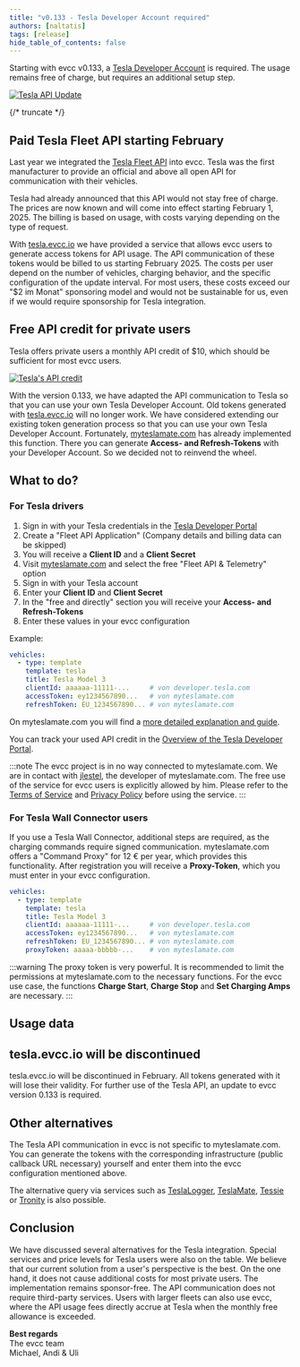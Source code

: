 ```yaml
---
title: "v0.133 - Tesla Developer Account required"
authors: [naltatis]
tags: [release]
hide_table_of_contents: false
---
```


Starting with evcc v0.133, a [Tesla Developer Account](https://developer.tesla.com/) is required.
The usage remains free of charge, but requires an additional setup step.

[![Tesla API Update](tesla-api-update-wide.webp)](/blog/2025/01/20/tesla-api-update)

{/* truncate */}

## Paid Tesla Fleet API starting February

Last year we integrated the [Tesla Fleet API](/blog/2024/02/01/v0.124-new-tesla-api) into evcc.
Tesla was the first manufacturer to provide an official and above all open API for communication with their vehicles.

Tesla had already announced that this API would not stay free of charge.
The prices are now known and will come into effect starting February 1, 2025.
The billing is based on usage, with costs varying depending on the type of request.

With [tesla.evcc.io](https://tesla.evcc.io) we have provided a service that allows evcc users to generate access tokens for API usage.
The API communication of these tokens would be billed to us starting February 2025.
The costs per user depend on the number of vehicles, charging behavior, and the specific configuration of the update interval.
For most users, these costs exceed our "$2 im Monat" sponsoring model and would not be sustainable for us, even if we would require sponsorship for Tesla integration.

## Free API credit for private users

Tesla offers private users a monthly API credit of $10, which should be sufficient for most evcc users.

[![Tesla's API credit](./tesla-credit-en.png)](https://developer.tesla.com/)

With the version 0.133, we have adapted the API communication to Tesla so that you can use your own Tesla Developer Account.
Old tokens generated with [tesla.evcc.io](https://tesla.evcc.io) will no longer work.
We have considered extending our existing token generation process so that you can use your own Tesla Developer Account.
Fortunately, [myteslamate.com](https://app.myteslamate.com) has already implemented this function.
There you can generate **Access- and Refresh-Tokens** with your Developer Account.
So we decided not to reinvend the wheel.

## What to do?

### For Tesla drivers

1. Sign in with your Tesla credentials in the [Tesla Developer Portal](https://developer.tesla.com/)
2. Create a "Fleet API Application" (Company details and billing data can be skipped)
3. You will receive a **Client ID** and a **Client Secret**
4. Visit [myteslamate.com](https://app.myteslamate.com/) and select the free "Fleet API & Telemetry" option
5. Sign in with your Tesla account
6. Enter your **Client ID** and **Client Secret**
7. In the "free and directly" section you will receive your **Access- and Refresh-Tokens**
8. Enter these values in your evcc configuration

Example:

```yaml {5-7}
vehicles:
  - type: template
    template: tesla
    title: Tesla Model 3
    clientId: aaaaaa-11111-...     # von developer.tesla.com
    accessToken: ey1234567890...   # von myteslamate.com
    refreshToken: EU_1234567890... # von myteslamate.com
```

On myteslamate.com you will find a [more detailed explanation and guide](https://www.myteslamate.com/tesla-api-application-registration/).

You can track your used API credit in the [Overview of the Tesla Developer Portal](https://developer.tesla.com/dashboard/).
    
:::note
The evcc project is in no way connected to myteslamate.com.
We are in contact with [jlestel](https://github.com/jlestel), the developer of myteslamate.com.
The free use of the service for evcc users is explicitly allowed by him.
Please refer to the [Terms of Service](https://www.myteslamate.com/terms-of-service) and [Privacy Policy](https://www.myteslamate.com/privacy-policy) before using the service.
:::

### For Tesla Wall Connector users

If you use a Tesla Wall Connector, additional steps are required, as the charging commands require signed communication.
myteslamate.com offers a "Command Proxy" for 12 € per year, which provides this functionality.
After registration you will receive a **Proxy-Token**, which you must enter in your evcc configuration.

```yaml {8}
vehicles:
  - type: template
    template: tesla
    title: Tesla Model 3
    clientId: aaaaaa-11111-...     # von developer.tesla.com
    accessToken: ey1234567890...   # von myteslamate.com
    refreshToken: EU_1234567890... # von myteslamate.com
    proxyToken: aaaaa-bbbbb-...    # von myteslamate.com
```

:::warning
The proxy token is very powerful.
It is recommended to limit the permissions at myteslamate.com to the necessary functions.
For the evcc use case, the functions **Charge Start**, **Charge Stop** and **Set Charging Amps** are necessary.
:::

## Usage data

## tesla.evcc.io will be discontinued

tesla.evcc.io will be discontinued in February.
All tokens generated with it will lose their validity.
For further use of the Tesla API, an update to evcc version 0.133 is required.

## Other alternatives

The Tesla API communication in evcc is not specific to myteslamate.com.
You can generate the tokens with the corresponding infrastructure (public callback URL necessary) yourself and enter them into the evcc configuration mentioned above.

The alternative query via services such as [TeslaLogger](https://docs.evcc.io/docs/devices/vehicles#teslalogger), [TeslaMate](https://docs.evcc.io/docs/devices/vehicles#teslamate), [Tessie](https://docs.evcc.io/docs/devices/vehicles#tessie) or [Tronity](https://docs.evcc.io/docs/devices/vehicles#tronity) is also possible.

## Conclusion

We have discussed several alternatives for the Tesla integration.
Special services and price levels for Tesla users were also on the table.
We believe that our current solution from a user's perspective is the best.
On the one hand, it does not cause additional costs for most private users.
The implementation remains sponsor-free.
The API communication does not require third-party services.
Users with larger fleets can also use evcc, where the API usage fees directly accrue at Tesla when the monthly free allowance is exceeded.

**Best regards**<br/>
The evcc team<br/>
Michael, Andi & Uli